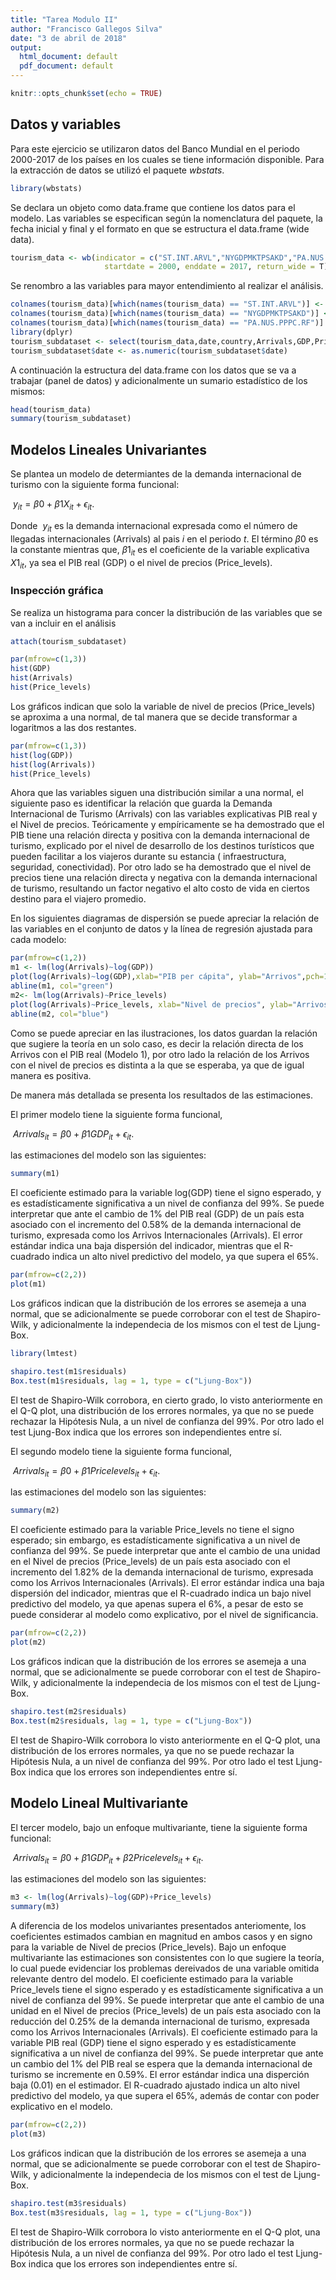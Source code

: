 ```yaml
---
title: "Tarea Modulo II"
author: "Francisco Gallegos Silva"
date: "3 de abril de 2018"
output:
  html_document: default
  pdf_document: default
---
```


```r
knitr::opts_chunk$set(echo = TRUE)
```
## Datos y variables

Para este ejercicio se utilizaron datos del Banco Mundial en el periodo 2000-2017 de los países en los cuales se tiene información disponible. Para la extracción de datos se utilizó el paquete $wbstats$.

```r
library(wbstats)
```
Se declara un objeto como data.frame que contiene los datos para el modelo. Las variables se especifican según la nomenclatura del paquete, la fecha inicial y final y el formato en que se estructura el data.frame (wide data).

```r
tourism_data <- wb(indicator = c("ST.INT.ARVL","NYGDPMKTPSAKD","PA.NUS.PPPC.RF"), 
                     startdate = 2000, enddate = 2017, return_wide = T)
```

Se renombro a las variables para mayor entendimiento al realizar el análisis. 
```r
colnames(tourism_data)[which(names(tourism_data) == "ST.INT.ARVL")] <- "Arrivals"
colnames(tourism_data)[which(names(tourism_data) == "NYGDPMKTPSAKD")] <- "GDP"
colnames(tourism_data)[which(names(tourism_data) == "PA.NUS.PPPC.RF")] <- "Price_levels"
library(dplyr)
tourism_subdataset <- select(tourism_data,date,country,Arrivals,GDP,Price_levels)
tourism_subdataset$date <- as.numeric(tourism_subdataset$date) 
```
A continuación la estructura del data.frame con los datos que se va a trabajar (panel de datos) y adicionalmente un sumario estadístico de los mismos:

```r
head(tourism_data)
summary(tourism_subdataset)
```

## Modelos Lineales Univariantes

Se plantea un modelo de determiantes de la demanda internacional de turismo con la siguiente forma funcional:

$\ y_{it} = \beta0 + \beta1 X_{it} + \epsilon_{it}$.

Donde $\ y_{it}$ es la demanda internacional expresada como el número de llegadas internacionales (Arrivals) al pais $i$ en el periodo $t$. El término $\beta0$ es la constante mientras que, $\beta1_{it}$ es el coeficiente de la variable explicativa $X1_{it}$, ya sea el PIB real (GDP) o el nivel de precios (Price_levels).  

### Inspección gráfica

Se realiza un histograma para concer la distribución de las variables que se van a incluir en el análisis
```r
attach(tourism_subdataset)
```

```r
par(mfrow=c(1,3))
hist(GDP)
hist(Arrivals)
hist(Price_levels)
```

Los gráficos indican que solo la variable de nivel de precios (Price_levels) se aproxima a una normal, de tal manera que se decide transformar a logaritmos a las dos restantes.

```r
par(mfrow=c(1,3))
hist(log(GDP))
hist(log(Arrivals))
hist(Price_levels)
```

Ahora que las variables siguen una distribución similar a una normal, el siguiente paso es identificar la relación que guarda la Demanda Internacional de Turismo (Arrivals) con las variables explicativas PIB real y el Nivel de precios. Teóricamente y empíricamente se ha demostrado que el PIB tiene una relación directa y positiva con la demanda internacional de turismo, explicado por el nivel de desarrollo de los destinos turísticos que pueden facilitar a los viajeros durante su estancia ( infraestructura, seguridad, conectividad). Por otro lado se ha demostrado que el nivel de precios tiene una relación directa y negativa con la demanda internacional de turismo, resultando un factor negativo el alto costo de vida en ciertos destino para el viajero promedio. 

En los siguientes diagramas de dispersión se puede apreciar la relación de las variables en el conjunto de datos y la línea de regresión ajustada para cada modelo:

```r
par(mfrow=c(1,2))
m1 <- lm(log(Arrivals)~log(GDP))
plot(log(Arrivals)~log(GDP),xlab="PIB per cápita", ylab="Arrivos",pch=1,main="Modelo 1")
abline(m1, col="green")
m2<- lm(log(Arrivals)~Price_levels)
plot(log(Arrivals)~Price_levels, xlab="Nivel de precios", ylab="Arrivos",pch=1,main="Modelo2")
abline(m2, col="blue")
```

Como se puede apreciar en las ilustraciones, los datos guardan la relación que sugiere la teoría en un solo caso, es decir la relación directa de los Arrivos con el PIB real (Modelo 1), por otro lado la relación de los Arrivos con el nivel de precios es distinta a la que se esperaba, ya que de igual manera es positiva.

De manera más detallada se presenta los resultados de las estimaciones. 

El primer modelo tiene la siguiente forma funcional,

$\ Arrivals_{it} = \beta0 + \beta1 GDP_{it} + \epsilon_{it}$.

las estimaciones del modelo son las siguientes:

```r
summary(m1)
```

El coeficiente estimado para la variable log(GDP) tiene el signo esperado, y es estadísticamente significativa a un nivel de confianza del 99%. Se puede interpretar que ante el cambio de 1% del PIB real (GDP) de un país esta asociado con el incremento del 0.58% de la demanda internacional de turismo, expresada como los Arrivos Internacionales (Arrivals). El error estándar indica una baja dispersión del indicador, mientras que el R-cuadrado indica un alto nivel predictivo del modelo, ya que supera el 65%. 

```r
par(mfrow=c(2,2))
plot(m1)
```

Los gráficos indican que la distribución de los errores se asemeja a una normal, que se adicionalmente se puede corroborar con el test de Shapiro-Wilk, y adicionalmente la independecia de los mismos con el test de Ljung-Box.

```r
library(lmtest)
```
```r
shapiro.test(m1$residuals)
Box.test(m1$residuals, lag = 1, type = c("Ljung-Box"))
```

El test de Shapiro-Wilk corrobora, en cierto grado, lo visto anteriormente en el Q-Q plot, una distribución de los errores normales, ya que no se puede rechazar la Hipótesis Nula, a un nivel de confianza del 99%. Por otro lado el test Ljung-Box indica que los errores son independientes entre sí.


El segundo modelo tiene la siguiente forma funcional,

$\ Arrivals_{it} = \beta0 + \beta1 Pricelevels_{it} + \epsilon_{it}$.

las estimaciones del modelo son las siguientes:

```r
summary(m2)
```

El coeficiente estimado para la variable Price_levels no tiene el signo esperado; sin embargo, es estadísticamente significativa a un nivel de confianza del 99%. Se puede interpretar que ante el cambio de una unidad en el Nivel de precios (Price_levels) de un país esta asociado con el incremento del 1.82% de la demanda internacional de turismo, expresada como los Arrivos Internacionales (Arrivals). El error estándar indica una baja dispersión del indicador, mientras que el R-cuadrado indica un bajo nivel predictivo del modelo, ya que apenas supera el 6%, a pesar de esto se puede considerar al modelo como explicativo, por el nivel de significancia. 

```r
par(mfrow=c(2,2))
plot(m2)
```

Los gráficos indican que la distribución de los errores se asemeja a una normal, que se adicionalmente se puede corroborar con el test de Shapiro-Wilk, y adicionalmente la independecia de los mismos con el test de Ljung-Box.

```r
shapiro.test(m2$residuals)
Box.test(m2$residuals, lag = 1, type = c("Ljung-Box"))
```

El test de Shapiro-Wilk corrobora lo visto anteriormente en el Q-Q plot, una distribución de los errores normales, ya que no se puede rechazar la Hipótesis Nula, a un nivel de confianza del 99%. Por otro lado el test Ljung-Box indica que los errores son independientes entre sí.

## Modelo Lineal Multivariante

El tercer modelo, bajo un enfoque multivariante, tiene la siguiente forma funcional:

$\ Arrivals_{it} = \beta0 + \beta1 GDP_{it} + \beta2 Pricelevels_{it} + \epsilon_{it}$.

las estimaciones del modelo son las siguientes:

```r
m3 <- lm(log(Arrivals)~log(GDP)+Price_levels)
summary(m3)
```

A diferencia de los modelos univariantes presentados anteriomente, los coeficientes estimados cambian en magnitud en ambos casos y en signo para la variable de Nivel de precios (Price_levels). Bajo un enfoque multivariante las estimaciones son consistentes con lo que sugiere la teoría, lo cual puede evidenciar los problemas dereivados de una variable omitida relevante dentro del modelo. El coeficiente estimado para la variable Price_levels tiene el signo esperado y es estadísticamente significativa a un nivel de confianza del 99%. Se puede interpretar que ante el cambio de una unidad en el Nivel de precios (Price_levels) de un país esta asociado con la reducción del 0.25% de la demanda internacional de turismo, expresada como los Arrivos Internacionales (Arrivals). El coeficiente estimado para la variable PIB real (GDP) tiene el signo esperado y es estadísticamente significativa a un nivel de confianza del 99%. Se puede interpretar que ante un cambio del 1% del PIB real se espera que la demanda internacional de turismo se incremente en 0.59%. El error estándar indica una disperción baja (0.01) en el estimador. El R-cuadrado ajustado indica un alto nivel predictivo del modelo, ya que supera el 65%, además de contar con poder explicativo en el modelo. 

```r
par(mfrow=c(2,2))
plot(m3)
```

Los gráficos indican que la distribución de los errores se asemeja a una normal, que se adicionalmente se puede corroborar con el test de Shapiro-Wilk, y adicionalmente la independecia de los mismos con el test de Ljung-Box.

```r
shapiro.test(m3$residuals)
Box.test(m3$residuals, lag = 1, type = c("Ljung-Box"))
```

El test de Shapiro-Wilk corrobora lo visto anteriormente en el Q-Q plot, una distribución de los errores normales, ya que no se puede rechazar la Hipótesis Nula, a un nivel de confianza del 99%. Por otro lado el test Ljung-Box indica que los errores son independientes entre sí.

